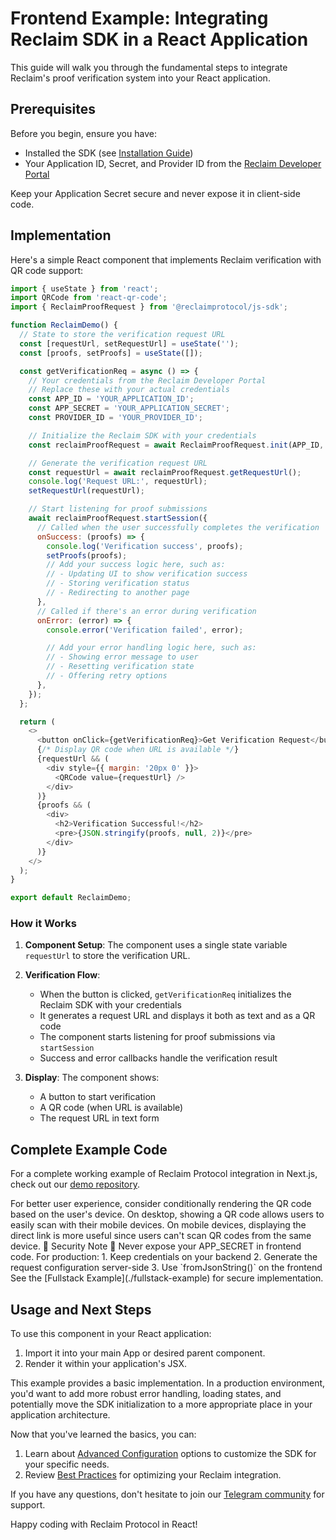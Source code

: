 
# Frontend Example: Integrating Reclaim SDK in a React Application

This guide will walk you through the fundamental steps to integrate Reclaim's proof verification system into your React application.

## Prerequisites

Before you begin, ensure you have:

- Installed the SDK (see [Installation Guide](./installation))
- Your Application ID, Secret, and Provider ID from the [Reclaim Developer Portal](https://dev.reclaimprotocol.org/)

<Callout type="warning">Keep your Application Secret secure and never expose it in client-side code.</Callout>

## Implementation

Here's a simple React component that implements Reclaim verification with QR code support:

```javascript
import { useState } from 'react';
import QRCode from 'react-qr-code';
import { ReclaimProofRequest } from '@reclaimprotocol/js-sdk';

function ReclaimDemo() {
  // State to store the verification request URL
  const [requestUrl, setRequestUrl] = useState('');
  const [proofs, setProofs] = useState([]);

  const getVerificationReq = async () => {
    // Your credentials from the Reclaim Developer Portal
    // Replace these with your actual credentials
    const APP_ID = 'YOUR_APPLICATION_ID';
    const APP_SECRET = 'YOUR_APPLICATION_SECRET';
    const PROVIDER_ID = 'YOUR_PROVIDER_ID';

    // Initialize the Reclaim SDK with your credentials
    const reclaimProofRequest = await ReclaimProofRequest.init(APP_ID, APP_SECRET, PROVIDER_ID);

    // Generate the verification request URL
    const requestUrl = await reclaimProofRequest.getRequestUrl();
    console.log('Request URL:', requestUrl);
    setRequestUrl(requestUrl);

    // Start listening for proof submissions
    await reclaimProofRequest.startSession({
      // Called when the user successfully completes the verification
      onSuccess: (proofs) => {
        console.log('Verification success', proofs);
        setProofs(proofs);
        // Add your success logic here, such as:
        // - Updating UI to show verification success
        // - Storing verification status
        // - Redirecting to another page
      },
      // Called if there's an error during verification
      onError: (error) => {
        console.error('Verification failed', error);

        // Add your error handling logic here, such as:
        // - Showing error message to user
        // - Resetting verification state
        // - Offering retry options
      },
    });
  };

  return (
    <>
      <button onClick={getVerificationReq}>Get Verification Request</button>
      {/* Display QR code when URL is available */}
      {requestUrl && (
        <div style={{ margin: '20px 0' }}>
          <QRCode value={requestUrl} />
        </div>
      )}
      {proofs && (
        <div>
          <h2>Verification Successful!</h2>
          <pre>{JSON.stringify(proofs, null, 2)}</pre>
        </div>
      )}
    </>
  );
}

export default ReclaimDemo;
```

### How it Works

1. **Component Setup**: The component uses a single state variable `requestUrl` to store the verification URL.

2. **Verification Flow**:

   - When the button is clicked, `getVerificationReq` initializes the Reclaim SDK with your credentials
   - It generates a request URL and displays it both as text and as a QR code
   - The component starts listening for proof submissions via `startSession`
   - Success and error callbacks handle the verification result

3. **Display**: The component shows:
   - A button to start verification
   - A QR code (when URL is available)
   - The request URL in text form

## Complete Example Code

For a complete working example of Reclaim Protocol integration in Next.js, check out our [demo repository](https://gitlab.reclaimprotocol.org/starterpacks/demo-js-sdk).

<Callout type="info">
  For better user experience, consider conditionally rendering the QR code based on the user's device. On desktop,
  showing a QR code allows users to easily scan with their mobile devices. On mobile devices, displaying the direct link
  is more useful since users can't scan QR codes from the same device.
</Callout>

<Callout type="warning">
  🚨 Security Note 🚨 Never expose your APP_SECRET in frontend code. For production: 1. Keep credentials on your backend
  2. Generate the request configuration server-side 3. Use `fromJsonString()` on the frontend See the [Fullstack
  Example](./fullstack-example) for secure implementation.
</Callout>

## Usage and Next Steps

To use this component in your React application:

1. Import it into your main App or desired parent component.
2. Render it within your application's JSX.

<Callout type="info">
  This example provides a basic implementation. In a production environment, you'd want to add more robust error
  handling, loading states, and potentially move the SDK initialization to a more appropriate place in your application
  architecture.
</Callout>

Now that you've learned the basics, you can:

1. Learn about [Advanced Configuration](../advance-configurations/advance-options) options to customize the SDK for your specific needs.
2. Review [Best Practices](./best-practices) for optimizing your Reclaim integration.

If you have any questions, don't hesitate to join our [Telegram community](https://t.me/protocolreclaim) for support.

Happy coding with Reclaim Protocol in React!
